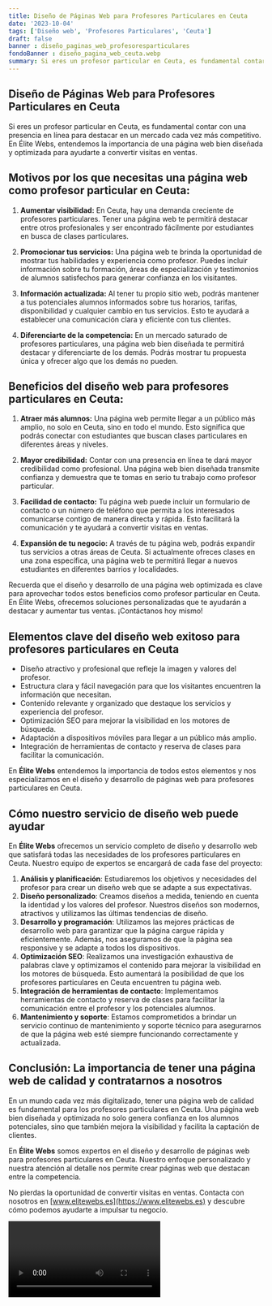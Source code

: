 ```yaml
---
title: Diseño de Páginas Web para Profesores Particulares en Ceuta
date: '2023-10-04'
tags: ['Diseño web', 'Profesores Particulares', 'Ceuta']
draft: false
banner : diseño_paginas_web_profesoresparticulares
fondoBanner : diseño_pagina_web_ceuta.webp
summary: Si eres un profesor particular en Ceuta, es fundamental contar con una presencia en línea para destacar en un mercado cada vez más competitivo. En Élite Webs, entendemos la importancia de una página web bien diseñada y optimizada para ayudarte a convertir visitas en ventas.
---
```


## Diseño de Páginas Web para Profesores Particulares en Ceuta

Si eres un profesor particular en Ceuta, es fundamental contar con una presencia en línea para destacar en un mercado cada vez más competitivo. En Élite Webs, entendemos la importancia de una página web bien diseñada y optimizada para ayudarte a convertir visitas en ventas.

## Motivos por los que necesitas una página web como profesor particular en Ceuta:

1. **Aumentar visibilidad:** En Ceuta, hay una demanda creciente de profesores particulares. Tener una página web te permitirá destacar entre otros profesionales y ser encontrado fácilmente por estudiantes en busca de clases particulares.

2. **Promocionar tus servicios:** Una página web te brinda la oportunidad de mostrar tus habilidades y experiencia como profesor. Puedes incluir información sobre tu formación, áreas de especialización y testimonios de alumnos satisfechos para generar confianza en los visitantes.

3. **Información actualizada:** Al tener tu propio sitio web, podrás mantener a tus potenciales alumnos informados sobre tus horarios, tarifas, disponibilidad y cualquier cambio en tus servicios. Esto te ayudará a establecer una comunicación clara y eficiente con tus clientes.

4. **Diferenciarte de la competencia:** En un mercado saturado de profesores particulares, una página web bien diseñada te permitirá destacar y diferenciarte de los demás. Podrás mostrar tu propuesta única y ofrecer algo que los demás no pueden.

## Beneficios del diseño web para profesores particulares en Ceuta:

1. **Atraer más alumnos:** Una página web permite llegar a un público más amplio, no solo en Ceuta, sino en todo el mundo. Esto significa que podrás conectar con estudiantes que buscan clases particulares en diferentes áreas y niveles.

2. **Mayor credibilidad:** Contar con una presencia en línea te dará mayor credibilidad como profesional. Una página web bien diseñada transmite confianza y demuestra que te tomas en serio tu trabajo como profesor particular.

3. **Facilidad de contacto:** Tu página web puede incluir un formulario de contacto o un número de teléfono que permita a los interesados comunicarse contigo de manera directa y rápida. Esto facilitará la comunicación y te ayudará a convertir visitas en ventas.

4. **Expansión de tu negocio:** A través de tu página web, podrás expandir tus servicios a otras áreas de Ceuta. Si actualmente ofreces clases en una zona específica, una página web te permitirá llegar a nuevos estudiantes en diferentes barrios y localidades.

Recuerda que el diseño y desarrollo de una página web optimizada es clave para aprovechar todos estos beneficios como profesor particular en Ceuta. En Élite Webs, ofrecemos soluciones personalizadas que te ayudarán a destacar y aumentar tus ventas. ¡Contáctanos hoy mismo!

<GifSeo />

<Cta />

## Elementos clave del diseño web exitoso para profesores particulares en Ceuta

- Diseño atractivo y profesional que refleje la imagen y valores del profesor.
- Estructura clara y fácil navegación para que los visitantes encuentren la información que necesitan.
- Contenido relevante y organizado que destaque los servicios y experiencia del profesor.
- Optimización SEO para mejorar la visibilidad en los motores de búsqueda.
- Adaptación a dispositivos móviles para llegar a un público más amplio.
- Integración de herramientas de contacto y reserva de clases para facilitar la comunicación.

En **Élite Webs** entendemos la importancia de todos estos elementos y nos especializamos en el diseño y desarrollo de páginas web para profesores particulares en Ceuta.

## Cómo nuestro servicio de diseño web puede ayudar

En **Élite Webs** ofrecemos un servicio completo de diseño y desarrollo web que satisfará todas las necesidades de los profesores particulares en Ceuta. Nuestro equipo de expertos se encargará de cada fase del proyecto:

1. **Análisis y planificación**: Estudiaremos los objetivos y necesidades del profesor para crear un diseño web que se adapte a sus expectativas.
2. **Diseño personalizado**: Creamos diseños a medida, teniendo en cuenta la identidad y los valores del profesor. Nuestros diseños son modernos, atractivos y utilizamos las últimas tendencias de diseño.
3. **Desarrollo y programación**: Utilizamos las mejores prácticas de desarrollo web para garantizar que la página cargue rápida y eficientemente. Además, nos aseguramos de que la página sea responsive y se adapte a todos los dispositivos.
4. **Optimización SEO**: Realizamos una investigación exhaustiva de palabras clave y optimizamos el contenido para mejorar la visibilidad en los motores de búsqueda. Esto aumentará la posibilidad de que los profesores particulares en Ceuta encuentren tu página web.
5. **Integración de herramientas de contacto**: Implementamos herramientas de contacto y reserva de clases para facilitar la comunicación entre el profesor y los potenciales alumnos.
6. **Mantenimiento y soporte**: Estamos comprometidos a brindar un servicio continuo de mantenimiento y soporte técnico para asegurarnos de que la página web esté siempre funcionando correctamente y actualizada.

## Conclusión: La importancia de tener una página web de calidad y contratarnos a nosotros

En un mundo cada vez más digitalizado, tener una página web de calidad es fundamental para los profesores particulares en Ceuta. Una página web bien diseñada y optimizada no solo genera confianza en los alumnos potenciales, sino que también mejora la visibilidad y facilita la captación de clientes.

En **Élite Webs** somos expertos en el diseño y desarrollo de páginas web para profesores particulares en Ceuta. Nuestro enfoque personalizado y nuestra atención al detalle nos permite crear páginas web que destacan entre la competencia.

No pierdas la oportunidad de convertir visitas en ventas. Contacta con nosotros en [www.elitewebs.es](https://www.elitewebs.es) y descubre cómo podemos ayudarte a impulsar tu negocio.

<Video />

<CtaBot job='Profesores Particulares' city='Ceuta'/>

<Gmaps query='Ceuta+españa+maps' />